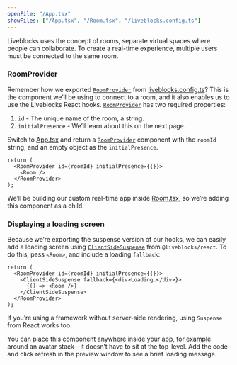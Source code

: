 ```yaml
---
openFile: "/App.tsx"
showFiles: ["/App.tsx", "/Room.tsx", "/liveblocks.config.ts"]
---
```


Liveblocks uses the concept of rooms, separate virtual spaces where people can
collaborate. To create a real-time experience, multiple users must be connected
to the same room.

### RoomProvider

Remember how we exported [`RoomProvider`][] from [liveblocks.config.ts][]? This
is the component we’ll be using to connect to a room, and it also enables us to
use the Liveblocks React hooks. [`RoomProvider`][] has two required properties:

1.  `id` - The unique name of the room, a string.
2.  `initialPresence` - We’ll learn about this on the next page.

Switch to [App.tsx][] and return a [`RoomProvider`][] component with the
`roomId` string, and an empty object as the `initialPresence`.

```tsx modifyTutorialFile="/App.tsx"
return (
  <RoomProvider id={roomId} initialPresence={{}}>
    <Room />
  </RoomProvider>
);
```

We’ll be building our custom real-time app inside [Room.tsx][], so we’re adding
this component as a child.

### Displaying a loading screen

Because we’re exporting the suspense version of our hooks, we can easily add a
loading screen using [`ClientSideSuspense`][] from `@liveblocks/react`. To do
this, pass `<Room>`, and include a loading `fallback`:

```tsx highlight="3-5" modifyTutorialFile="/App.tsx"
return (
  <RoomProvider id={roomId} initialPresence={{}}>
    <ClientSideSuspense fallback={<div>Loading…</div>}>
      {() => <Room />}
    </ClientSideSuspense>
  </RoomProvider>
);
```

<Banner title="Suspense">

If you’re using a framework without server-side rendering, using `Suspense` from
React works too.

</Banner>

You can place this component anywhere inside your app, for example around an
avatar stack—it doesn’t have to sit at the top-level. Add the code and click
refresh in the preview window to see a brief loading message.

[`roomprovider`]: /docs/api-reference/liveblocks-react#RoomProvider
[`clientsidesuspense`]: /docs/api-reference/liveblocks-react#suspense-avoid-ssr
[liveblocks.config.ts]: #/liveblocks.config.ts
[app.tsx]: #/App.tsx
[room.tsx]: #/Room.tsx
